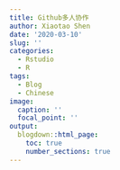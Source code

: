 ```yaml
---
title: Github多人协作
author: Xiaotao Shen
date: '2020-03-10'
slug: ''
categories:
  - Rstudio
  - R
tags:
  - Blog
  - Chinese
image:
  caption: ''
  focal_point: ''
output:
  blogdown::html_page:
    toc: true
    number_sections: true
---
```


